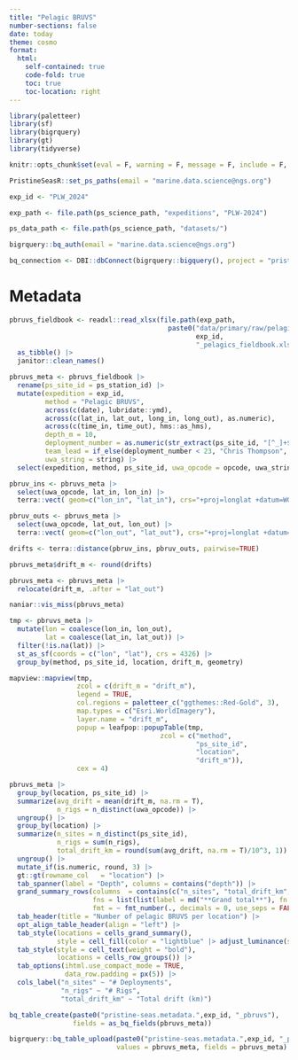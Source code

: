 ```yaml
---
title: "Pelagic BRUVS"
number-sections: false
date: today
theme: cosmo
format: 
  html:
    self-contained: true
    code-fold: true
    toc: true
    toc-location: right
---
```


```r
library(paletteer)
library(sf)
library(bigrquery)
library(gt)
library(tidyverse)

knitr::opts_chunk$set(eval = F, warning = F, message = F, include = F, echo = F)

PristineSeasR::set_ps_paths(email = "marine.data.science@ngs.org")

exp_id <- "PLW_2024"

exp_path <- file.path(ps_science_path, "expeditions", "PLW-2024")

ps_data_path <- file.path(ps_science_path, "datasets/")

bigrquery::bq_auth(email = "marine.data.science@ngs.org")

bq_connection <- DBI::dbConnect(bigrquery::bigquery(), project = "pristine-seas")
```

# Metadata

```r
pbruvs_fieldbook <- readxl::read_xlsx(file.path(exp_path, 
                                        paste0("data/primary/raw/pelagics/",
                                               exp_id,
                                               "_pelagics_fieldbook.xlsx"))) |> 
  as_tibble() |> 
  janitor::clean_names() 

pbruvs_meta <- pbruvs_fieldbook |> 
  rename(ps_site_id = ps_station_id) |> 
  mutate(expedition = exp_id, 
         method = "Pelagic BRUVS",
         across(c(date), lubridate::ymd),
         across(c(lat_in, lat_out, long_in, long_out), as.numeric),
         across(c(time_in, time_out), hms::as_hms),
         depth_m = 10,
         deployment_number = as.numeric(str_extract(ps_site_id, "[^_]+$")),
         team_lead = if_else(deployment_number < 23, "Chris Thompson", "Vyv Summers"),
         uwa_string = string) |> 
  select(expedition, method, ps_site_id, uwa_opcode = opcode, uwa_string , location, date, time_in, time_out, lon_in = long_in, lat_in,  lon_out = long_out, lat_out, depth_m, rig, left_cam, right_cam, bait, team_lead, scan_notes = species_notes, field_comments)
```

```r
pbruv_ins <- pbruvs_meta |> 
  select(uwa_opcode, lat_in, lon_in) |> 
  terra::vect( geom=c("lon_in", "lat_in"), crs="+proj=longlat +datum=WGS84")

pbruv_outs <- pbruvs_meta |> 
  select(uwa_opcode, lat_out, lon_out) |> 
  terra::vect( geom=c("lon_out", "lat_out"), crs="+proj=longlat +datum=WGS84")

drifts <- terra::distance(pbruv_ins, pbruv_outs, pairwise=TRUE)

pbruvs_meta$drift_m <- round(drifts)

pbruvs_meta <- pbruvs_meta |> 
  relocate(drift_m, .after = "lat_out")
```

```r
naniar::vis_miss(pbruvs_meta)
```

```r
tmp <- pbruvs_meta |> 
  mutate(lon = coalesce(lon_in, lon_out),
         lat = coalesce(lat_in, lat_out)) |> 
  filter(!is.na(lat)) |> 
  st_as_sf(coords = c("lon", "lat"), crs = 4326) |> 
  group_by(method, ps_site_id, location, drift_m, geometry) 

mapview::mapview(tmp,
                 zcol = c(drift_m = "drift_m"), 
                 legend = TRUE,
                 col.regions = paletteer_c("ggthemes::Red-Gold", 3),
                 map.types = c("Esri.WorldImagery"),
                 layer.name = "drift_m",
                 popup = leafpop::popupTable(tmp,
                                      zcol = c("method",
                                               "ps_site_id",
                                               "location",
                                               "drift_m")),
                 cex = 4)
```

```r
pbruvs_meta |> 
  group_by(location, ps_site_id) |> 
  summarize(avg_drift = mean(drift_m, na.rm = T),
            n_rigs = n_distinct(uwa_opcode)) |> 
  ungroup() |> 
  group_by(location) |> 
  summarize(n_sites = n_distinct(ps_site_id),
            n_rigs = sum(n_rigs),
            total_drift_km = round(sum(avg_drift, na.rm = T)/10^3, 1)) |> 
  ungroup() |> 
  mutate_if(is.numeric, round, 3) |> 
  gt::gt(rowname_col   = "location") |> 
  tab_spanner(label = "Depth", columns = contains("depth")) |> 
  grand_summary_rows(columns  = contains(c("n_sites", "total_drift_km", "n_rigs")),
                     fns = list(list(label = md("**Grand total**"), fn = "sum")),
                     fmt = ~ fmt_number(., decimals = 0, use_seps = FALSE)) |> 
  tab_header(title = "Number of pelagic BRUVS per location") |> 
  opt_align_table_header(align = "left") |> 
  tab_style(locations = cells_grand_summary(),
            style = cell_fill(color = "lightblue" |> adjust_luminance(steps = +2))) |> 
  tab_style(style = cell_text(weight = "bold"),
            locations = cells_row_groups()) |> 
  tab_options(ihtml.use_compact_mode = TRUE,
              data_row.padding = px(5)) |> 
  cols_label("n_sites" ~ "# Deployments",
             "n_rigs" ~ "# Rigs",
             "total_drift_km" ~ "Total drift (km)") 
```


```r
bq_table_create(paste0("pristine-seas.metadata.",exp_id, "_pbruvs"), 
                fields = as_bq_fields(pbruvs_meta))

bigrquery::bq_table_upload(paste0("pristine-seas.metadata.",exp_id, "_pbruvs"), 
                           values = pbruvs_meta, fields = pbruvs_meta)
```

